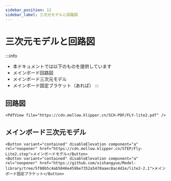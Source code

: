 ```yaml
---
sidebar_position: 12
sidebar_label: 三次元モデルと回路図
---
```


# 三次元モデルと回路図


:::info
* 本ドキュメントでは以下のものを提供しています
* メインボード回路図
* メインボード三次元モデル
* メインボード固定ブラケット（あれば）
:::

## 回路図

    <PdfView file="https://cdn.mellow.klipper.cn/SCH-PDF/FLY-lite2.pdf" />


## メインボード三次元モデル

    <Button variant="contained" disableElevation component="a" rel="noopener" href="https://cdn.mellow.klipper.cn/STEP/Fly-Lite2.step">メインボードモデル</Button>
    <Button variant="contained" disableElevation component="a" rel="noopener" href="https://github.com/xishangyue/Model-library/tree/5f88b5c4ab5046e459be7352a5470aaec8ac4d1e/lite2-2.1">メインボード固定ブラケット</Button>
